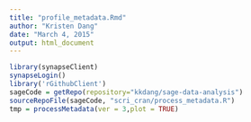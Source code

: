 ```yaml
---
title: "profile_metadata.Rmd"
author: "Kristen Dang"
date: "March 4, 2015"
output: html_document
---
```


```r
library(synapseClient)
synapseLogin()
library('rGithubClient')
sageCode = getRepo(repository="kkdang/sage-data-analysis")
sourceRepoFile(sageCode, "scri_cran/process_metadata.R")
tmp = processMetadata(ver = 3,plot = TRUE)
```
